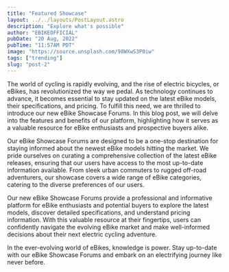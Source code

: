 ```yaml
---
title: "Featured Showcase"
layout: ../../layouts/PostLayout.astro
description: "Explore what's possible"
author: "EBIKEOFFICIAL"
pubDate: "20 Aug, 2022"
pubTime: "11:57AM PDT"
image: "https://source.unsplash.com/98WXwS3P0iw"
tags: ["trending"]
slug: "post-2"
---
```


The world of cycling is rapidly evolving, and the rise of electric bicycles, or eBikes, has revolutionized the way we pedal. As technology continues to advance, it becomes essential to stay updated on the latest eBike models, their specifications, and pricing. To fulfill this need, we are thrilled to introduce our new eBike Showcase Forums. In this blog post, we will delve into the features and benefits of our platform, highlighting how it serves as a valuable resource for eBike enthusiasts and prospective buyers alike.

Our eBike Showcase Forums are designed to be a one-stop destination for staying informed about the newest eBike models hitting the market. We pride ourselves on curating a comprehensive collection of the latest eBike releases, ensuring that our users have access to the most up-to-date information available. From sleek urban commuters to rugged off-road adventurers, our showcase covers a wide range of eBike categories, catering to the diverse preferences of our users.

Our new eBike Showcase Forums provide a professional and informative platform for eBike enthusiasts and potential buyers to explore the latest models, discover detailed specifications, and understand pricing information. With this valuable resource at their fingertips, users can confidently navigate the evolving eBike market and make well-informed decisions about their next electric cycling adventure.

In the ever-evolving world of eBikes, knowledge is power. Stay up-to-date with our eBike Showcase Forums and embark on an electrifying journey like never before.
